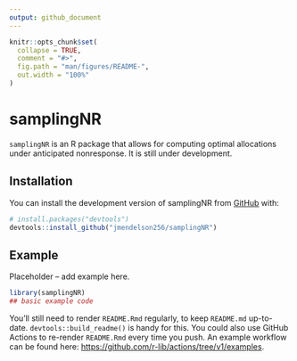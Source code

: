 ```yaml
---
output: github_document
---
```


<!-- README.md is generated from README.Rmd. Please edit that file -->

```r
knitr::opts_chunk$set(
  collapse = TRUE,
  comment = "#>",
  fig.path = "man/figures/README-",
  out.width = "100%"
)
```

# samplingNR

<!-- badges: start -->
<!-- badges: end -->

`samplingNR` is an R package that allows for computing optimal allocations under anticipated nonresponse. It is still under development.

## Installation

You can install the development version of samplingNR from [GitHub](https://github.com/) with:

``` r
# install.packages("devtools")
devtools::install_github("jmendelson256/samplingNR")
```

## Example

Placeholder -- add example here.

```r
library(samplingNR)
## basic example code
```

You'll still need to render `README.Rmd` regularly, to keep `README.md` up-to-date. `devtools::build_readme()` is handy for this. You could also use GitHub Actions to re-render `README.Rmd` every time you push. An example workflow can be found here: <https://github.com/r-lib/actions/tree/v1/examples>.

